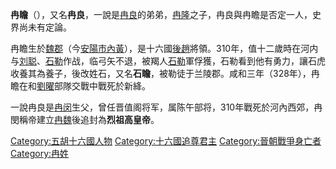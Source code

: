 '''冉瞻'''（{{bd|299年？||328年||catIdx=r}}），又名'''冉良'''，一說是[[冉良|冉良]]的弟弟，[[冉隆|冉隆]]之子，冉良與冉瞻是否定一人，史界尚未有定論。

冉瞻生於[[魏郡|魏郡]]（今[[安陽市|安陽市]][[內黃|內黃]]），是十六國[[後趙|後趙]]將領。310年，值十二歲時在河内与[[刘聪|刘聪]]、[[石勒|石勒]]作战，临弓矢不退，被羯人[[石勒|石勒]]軍俘獲，石勒看到他有勇力，讓石虎收養其為養子，後改姓石，又名'''石瞻'''，被勒徒于兰陵郡。咸和三年（328年），冉瞻在和[[劉曜|劉曜]]部隊交戰中戰死於新絳。

一說冉良是[[冉闵|冉闵]]生父，曾任晋值阁将军，属陈午部将，310年戰死於河內西郊，冉閔稱帝建立[[冉魏|冉魏]]後追封為'''烈祖高皇帝'''。


[[Category:五胡十六國人物|Category:五胡十六國人物]]
[[Category:十六國追尊君主|Category:十六國追尊君主]]
[[Category:晉朝戰爭身亡者|Category:晉朝戰爭身亡者]]
[[Category:冉姓|Category:冉姓]]
